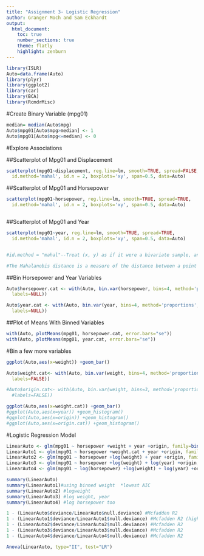 ```yaml
---
title: "Assignment 3- Logistic Regression"
author: Granger Moch and Sam Eckhardt
output: 
  html_document:
    toc: true
    number_sections: true 
    theme: flatly 
    highlight: zenburn
---
```


```r
library(ISLR)
Auto=data.frame(Auto)
library(plyr)
library(ggplot2)
library(car)
library(BCA)
library(RcmdrMisc)
```

#Create Binary Variable (mpg01)
```r
median= median(Auto$mpg)
Auto$mpg01[Auto$mpg>median] <- 1
Auto$mpg01[Auto$mpg<=median] <- 0

```
#Explore Associations

##Scatterplot of Mpg01 and Displacement
```r
scatterplot(mpg01~displacement, reg.line=lm, smooth=TRUE, spread=FALSE, 
  id.method='mahal', id.n = 2, boxplots='xy', span=0.5, data=Auto)

```
##Scatterplot of Mpg01 and Horsepower
```r
scatterplot(mpg01~horsepower, reg.line=lm, smooth=TRUE, spread=TRUE, 
  id.method='mahal', id.n = 2, boxplots='xy', span=0.5, data=Auto)



```


##Scatterplot of Mpg01 and Year
```r
scatterplot(mpg01~year, reg.line=lm, smooth=TRUE, spread=TRUE, 
  id.method='mahal', id.n = 2, boxplots='xy', span=0.5, data=Auto)


#id.method = "mahal"--Treat (x, y) as if it were a bivariate sample, and select cases according to their Mahalanobis distance from (mean(x), mean(y))

#The Mahalanobis distance is a measure of the distance between a point (P) and a distribution (D). Introduced by P. C. Mahalanobis in 1936.
```

##Bin Horsepower and Year Variables
```r
Auto$horsepower.cat <- with(Auto, bin.var(horsepower, bins=4, method='proportions', 
  labels=NULL))

Auto$year.cat <- with(Auto, bin.var(year, bins=4, method='proportions', 
  labels=NULL))

```

##Plot of Means With Binned Variables
```r
with(Auto, plotMeans(mpg01, horsepower.cat, error.bars="se"))
with(Auto, plotMeans(mpg01, year.cat, error.bars="se"))

```

#Bin a few more variables
```r

ggplot(Auto,aes(x=weight)) +geom_bar()

Auto$weight.cat<- with(Auto, bin.var(weight, bins=4, method='proportions', 
  labels=FALSE))

#Auto$origin.cat<- with(Auto, bin.var(weight, bins=3, method='proportions', 
  #labels=FALSE))

ggplot(Auto,aes(x=weight.cat)) +geom_bar()
#ggplot(Auto,aes(x=year)) +geom_histogram()
#ggplot(Auto,aes(x=origin)) +geom_histogram()
#ggplot(Auto,aes(x=origin.cat)) +geom_histogram()

```
#Logistic Regression Model
```r
LinearAuto <- glm(mpg01 ~ horsepower +weight + year +origin, family=binomial(logit), data=Auto)
LinearAuto1 <- glm(mpg01 ~ horsepower +weight.cat + year +origin, family=binomial(logit), data=Auto)
LinearAuto2 <- glm(mpg01 ~ horsepower +log(weight) + year +origin, family=binomial(logit), data=Auto)
LinearAuto3 <- glm(mpg01 ~ horsepower +log(weight) + log(year) +origin, family=binomial(logit), data=Auto)
LinearAuto4 <- glm(mpg01 ~ log(horsepower) +log(weight) + log(year) +origin, family=binomial(logit), data=Auto)

summary(LinearAuto)
summary(LinearAuto1)#using binned weight  *lowest AIC
summary(LinearAuto2) #logweight
summary(LinearAuto3) #log weight, year
summary(LinearAuto4) #log horsepower too

1 - (LinearAuto$deviance/LinearAuto$null.deviance) #Mcfadden R2
1 - (LinearAuto1$deviance/LinearAuto1$null.deviance) #Mcfadden R2 (highest)
1 - (LinearAuto2$deviance/LinearAuto2$null.deviance) #Mcfadden R2
1 - (LinearAuto3$deviance/LinearAuto3$null.deviance) #Mcfadden R2
1 - (LinearAuto4$deviance/LinearAuto4$null.deviance) #Mcfadden R2

Anova(LinearAuto, type="II", test="LR")
```
